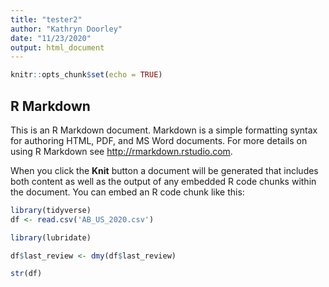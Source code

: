```yaml
---
title: "tester2"
author: "Kathryn Doorley"
date: "11/23/2020"
output: html_document
---
```


```r
knitr::opts_chunk$set(echo = TRUE)
```

## R Markdown

This is an R Markdown document. Markdown is a simple formatting syntax for authoring HTML, PDF, and MS Word documents. For more details on using R Markdown see <http://rmarkdown.rstudio.com>.

When you click the **Knit** button a document will be generated that includes both content as well as the output of any embedded R code chunks within the document. You can embed an R code chunk like this:

```r
library(tidyverse)
df <- read.csv('AB_US_2020.csv')
```

```r
library(lubridate)

df$last_review <- dmy(df$last_review)

str(df)
```

